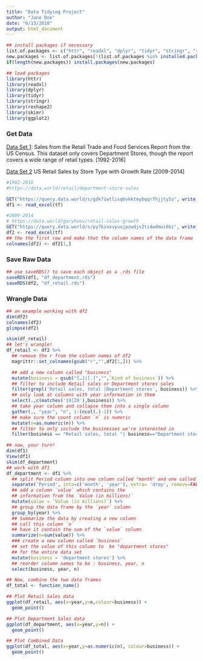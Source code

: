 ```yaml
---
title: "Data Tidying Project"
author: "Jane Doe"
date: "6/13/2018"
output: html_document
---
```



```r
## install packages if necessary
list.of.packages <- c("httr", "readxl", "dplyr", "tidyr", "stringr", "reshape2", "skimr", "ggplot2")
new.packages <- list.of.packages[!(list.of.packages %in% installed.packages()[,"Package"])]
if(length(new.packages)) install.packages(new.packages)

## load packages
library(httr)
library(readxl)
library(dplyr)
library(tidyr)
library(stringr)
library(reshape2)
library(skimr)
library(ggplot2)
```

### Get Data

[Data Set 1](https://data.world/retail/department-store-sales): Sales from the Retail Trade and Food Services Report from the US Census. This dataset only covers Department Stores, though the report covers a wide range of retail types. [1992-2016]

[Data Set 2](https://data.world/garyhoov/retail-sales-growth) US Retail Sales by Store Type with Growth Rate [2009-2014]

```r
#1992-2016
#https://data.world/retail/department-store-sales

GET("https://query.data.world/s/gdk7iwtlisq6vkktmybqqr7hjjty5s", write_disk(tf <- tempfile(fileext = ".xls")))
df1 <- read_excel(tf)

#2009-2014
# https://data.world/garyhoov/retail-sales-growth
GET("https://query.data.world/s/py7kinxvyuxjpzwdjs2ti4wdmui6bi", write_disk(tf <- tempfile(fileext = ".xls")))
df2 <- read_excel(tf)
## the the first row and make that the column names of the data frame
colnames(df2) <- df2[1,]
```

### Save Raw Data

```r
## use saveRDS() to save each object as a .rds file 
saveRDS(df1, "df_department.rds")
saveRDS(df2, "df_retail.rds")
```

### Wrangle Data

```r
## an example working with df2
dim(df2)
colnames(df2)
glimpse(df2)

skim(df_retail)
## let's wrangle!
df_retail <- df2 %>%
  ## remove the r from the column names of df2
  magrittr::set_colnames(gsub("r","",df2[1,])) %>% 

  ## add a new column called "business"
  mutate(business = gsub("[…]|[.]","",`Kind of business`)) %>%
  ## filter to include Retail sales or Department stores sales
  filter(grepl('Retail sales, total |Department stores', business)) %>%
  ## only look at columns with year information in them
  select(.,c(matches('19|20'),business)) %>%
  ## take year column and collapse them into a single column
  gather(., "year", "n", 1:(ncol(.)-1)) %>%
  ## make sure the count column `n` is numeric
  mutate(n=as.numeric(n)) %>%
  ## filter to only include the businesses we're interested in
  filter(business == "Retail sales, total "| business=="Department stores ")
```

```r
## now, your turn!
dim(df1)
View(df1)
skim(df_department)
## work with df1
df_department <- df1 %>% 
  ## split Period column into one column called "month" and one called "year"
  separate('Period', into=c('month', 'year'), extra= 'drop', remove=FALSE) %>%
  ## add a column `value` which contains the 
  ## information from the `Value (in millions)` 
  mutate(value = `Value (in millions)`) %>%
  ## group the data frame by the `year` column
  group_by(year) %>%
  ## Summarize the data by creating a new column
  ## call this column `n` 
  ## have it contain the sum of the `value` column
  summarize(n=sum(value)) %>% 
  ### create a new column called `business`
  ## set the value of this column to  be "department stores" 
  ## for the entire data set 
  mutate(business = 'department stores') %>%
  ## reorder column names to be : business, year, n
  select(business, year, n)
```

```r
## Now, combine the two data frames
df_total <- function_name()
```

```r
## Plot Retail Sales data
ggplot(df_retail, aes(x=year,y=n,colour=business)) +
  geom_point() 

## Plot Department Sales data
ggplot(df_department, aes(x=year,y=n)) +
  geom_point() 

## Plot Combined Data
ggplot(df_total, aes(x=year,y=as.numeric(n), colour=business)) +
  geom_point()
```